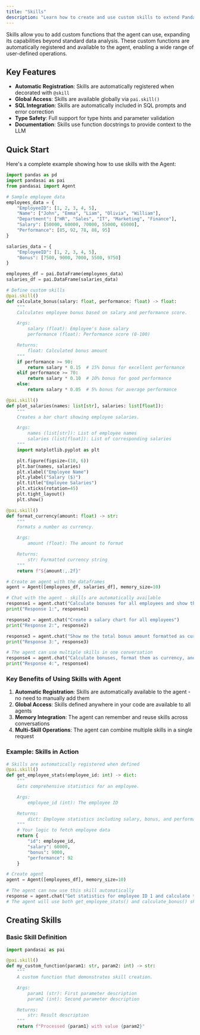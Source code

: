 ```yaml
---
title: "Skills"
description: "Learn how to create and use custom skills to extend PandasAI's capabilities"
---
```


Skills allow you to add custom functions that the agent can use, expanding its capabilities beyond standard data analysis. These custom functions are automatically registered and available to the agent, enabling a wide range of user-defined operations.

## Key Features

- **Automatic Registration**: Skills are automatically registered when decorated with `@skill`
- **Global Access**: Skills are available globally via `pai.skill()`
- **SQL Integration**: Skills are automatically included in SQL prompts and error correction
- **Type Safety**: Full support for type hints and parameter validation
- **Documentation**: Skills use function docstrings to provide context to the LLM

## Quick Start

Here's a complete example showing how to use skills with the Agent:

```python
import pandas as pd
import pandasai as pai
from pandasai import Agent

# Sample employee data
employees_data = {
    "EmployeeID": [1, 2, 3, 4, 5],
    "Name": ["John", "Emma", "Liam", "Olivia", "William"],
    "Department": ["HR", "Sales", "IT", "Marketing", "Finance"],
    "Salary": [50000, 60000, 70000, 55000, 65000],
    "Performance": [85, 92, 78, 88, 95]
}

salaries_data = {
    "EmployeeID": [1, 2, 3, 4, 5],
    "Bonus": [7500, 9000, 7000, 5500, 9750]
}

employees_df = pai.DataFrame(employees_data)
salaries_df = pai.DataFrame(salaries_data)

# Define custom skills
@pai.skill()
def calculate_bonus(salary: float, performance: float) -> float:
    """
    Calculates employee bonus based on salary and performance score.

    Args:
        salary (float): Employee's base salary
        performance (float): Performance score (0-100)

    Returns:
        float: Calculated bonus amount
    """
    if performance >= 90:
        return salary * 0.15  # 15% bonus for excellent performance
    elif performance >= 70:
        return salary * 0.10  # 10% bonus for good performance
    else:
        return salary * 0.05  # 5% bonus for average performance

@pai.skill()
def plot_salaries(names: list[str], salaries: list[float]):
    """
    Creates a bar chart showing employee salaries.

    Args:
        names (list[str]): List of employee names
        salaries (list[float]): List of corresponding salaries
    """
    import matplotlib.pyplot as plt

    plt.figure(figsize=(10, 6))
    plt.bar(names, salaries)
    plt.xlabel("Employee Name")
    plt.ylabel("Salary ($)")
    plt.title("Employee Salaries")
    plt.xticks(rotation=45)
    plt.tight_layout()
    plt.show()

@pai.skill()
def format_currency(amount: float) -> str:
    """
    Formats a number as currency.

    Args:
        amount (float): The amount to format

    Returns:
        str: Formatted currency string
    """
    return f"${amount:,.2f}"

# Create an agent with the dataframes
agent = Agent([employees_df, salaries_df], memory_size=10)

# Chat with the agent - skills are automatically available
response1 = agent.chat("Calculate bonuses for all employees and show the results")
print("Response 1:", response1)

response2 = agent.chat("Create a salary chart for all employees")
print("Response 2:", response2)

response3 = agent.chat("Show me the total bonus amount formatted as currency")
print("Response 3:", response3)

# The agent can use multiple skills in one conversation
response4 = agent.chat("Calculate bonuses, format them as currency, and create a chart")
print("Response 4:", response4)
```

### Key Benefits of Using Skills with Agent

1. **Automatic Registration**: Skills are automatically available to the agent - no need to manually add them
2. **Global Access**: Skills defined anywhere in your code are available to all agents
3. **Memory Integration**: The agent can remember and reuse skills across conversations
4. **Multi-Skill Operations**: The agent can combine multiple skills in a single request

### Example: Skills in Action

```python
# Skills are automatically registered when defined
@pai.skill()
def get_employee_stats(employee_id: int) -> dict:
    """
    Gets comprehensive statistics for an employee.

    Args:
        employee_id (int): The employee ID

    Returns:
        dict: Employee statistics including salary, bonus, and performance
    """
    # Your logic to fetch employee data
    return {
        "id": employee_id,
        "salary": 60000,
        "bonus": 9000,
        "performance": 92
    }

# Create agent
agent = Agent([employees_df], memory_size=10)

# The agent can now use this skill automatically
response = agent.chat("Get statistics for employee ID 1 and calculate their total compensation")
# The agent will use both get_employee_stats() and calculate_bonus() skills
```

## Creating Skills

### Basic Skill Definition

```python
import pandasai as pai

@pai.skill()
def my_custom_function(param1: str, param2: int) -> str:
    """
    A custom function that demonstrates skill creation.

    Args:
        param1 (str): First parameter description
        param2 (int): Second parameter description

    Returns:
        str: Result description
    """
    return f"Processed {param1} with value {param2}"
```
